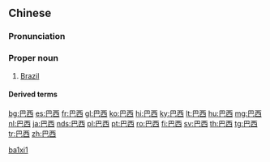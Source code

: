 ==Chinese==
{{zh-forms}}

===Pronunciation===
{{zh-pron
|m=Bāxī
|c=baa1 sai1
|mn=Pa-se
|h=pfs=Pâ-sî
|cat=pn
}}

===Proper noun===
{{zh-proper noun}}

# [[Brazil]]

====Derived terms====
{{zh-der|巴西柔術}}

[[Category:zh:Countries|ba1xi1]]

[[bg:巴西]]
[[es:巴西]]
[[fr:巴西]]
[[gl:巴西]]
[[ko:巴西]]
[[hi:巴西]]
[[ky:巴西]]
[[lt:巴西]]
[[hu:巴西]]
[[mg:巴西]]
[[nl:巴西]]
[[ja:巴西]]
[[nds:巴西]]
[[pl:巴西]]
[[pt:巴西]]
[[ro:巴西]]
[[fi:巴西]]
[[sv:巴西]]
[[th:巴西]]
[[tg:巴西]]
[[tr:巴西]]
[[zh:巴西]]